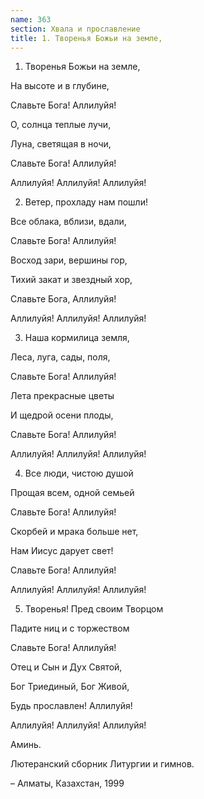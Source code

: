 ```yaml
---
name: 363
section: Хвала и прославление
title: 1. Творенья Божьи на земле,
---
```

1. Творенья Божьи на земле,

На высоте и в глубине,

Славьте Бога! Аллилуйя!

О, солнца теплые лучи,

Луна, светящая в ночи,

Славьте Бога! Аллилуйя!

Аллилуйя! Аллилуйя! Аллилуйя!


2. Ветер, прохладу нам пошли!

Все облака, вблизи, вдали,

Славьте Бога! Аллилуйя!

Восход зари, вершины гор,

Тихий закат и звездный хор,

Славьте Бога, Аллилуйя!

Аллилуйя! Аллилуйя! Аллилуйя!


3. Наша кормилица земля,

Леса, луга, сады, поля,

Славьте Бога! Аллилуйя!

Лета прекрасные цветы

И щедрой осени плоды,

Славьте Бога! Аллилуйя!

Аллилуйя! Аллилуйя! Аллилуйя!


4. Все люди, чистою душой

Прощая всем, одной семьей

Славьте Бога! Аллилуйя!

Скорбей и мрака больше нет,

Нам Иисус дарует свет!

Славьте Бога! Аллилуйя!

Аллилуйя! Аллилуйя! Аллилуйя!


5. Творенья! Пред своим Творцом

Падите ниц и с торжеством

Славьте Бога! Аллилуйя!

Отец и Сын и Дух Святой,

Бог Триединый, Бог Живой,

Будь прославлен! Аллилуйя!

Аллилуйя! Аллилуйя! Аллилуйя!

Аминь.


Лютеранский сборник Литургии и гимнов.

– Алматы, Казахстан, 1999